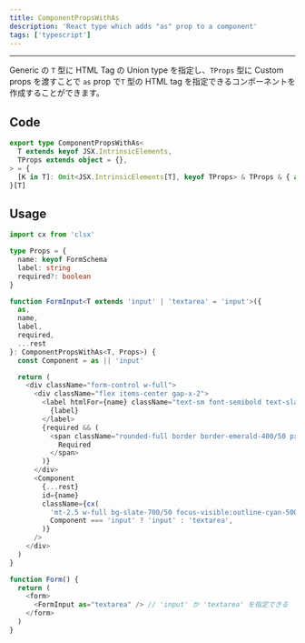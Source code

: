 ```yaml
---
title: ComponentPropsWithAs
description: 'React type which adds "as" prop to a component'
tags: ['typescript']
---
```


---

Generic の `T` 型に HTML Tag の Union type を指定し、`TProps` 型に Custom props を渡すことで `as` prop で`T` 型の HTML tag を指定できるコンポーネントを
作成することができます。

## Code

```typescript showLineNumbers
export type ComponentPropsWithAs<
  T extends keyof JSX.IntrinsicElements,
  TProps extends object = {},
> = {
  [K in T]: Omit<JSX.IntrinsicElements[T], keyof TProps> & TProps & { as?: T }
}[T]
```

## Usage

```typescript showLineNumbers
import cx from 'clsx'

type Props = {
  name: keyof FormSchema
  label: string
  required?: boolean
}

function FormInput<T extends 'input' | 'textarea' = 'input'>({
  as,
  name,
  label,
  required,
  ...rest
}: ComponentPropsWithAs<T, Props>) {
  const Component = as || 'input'

  return (
    <div className="form-control w-full">
      <div className="flex items-center gap-x-2">
        <label htmlFor={name} className="text-sm font-semibold text-slate-300">
          {label}
        </label>
        {required && (
          <span className="rounded-full border border-emerald-400/50 px-2 py-px text-xs capitalize text-emerald-400">
            Required
          </span>
        )}
      </div>
      <Component
        {...rest}
        id={name}
        className={cx(
          'mt-2.5 w-full bg-slate-700/50 focus-visible:outline-cyan-500/75',
          Component === 'input' ? 'input' : 'textarea',
        )}
      />
    </div>
  )
}

function Form() {
  return (
    <form>
      <FormInput as="textarea" /> // 'input' か 'textarea' を指定できる
    </form>
  )
}
```
